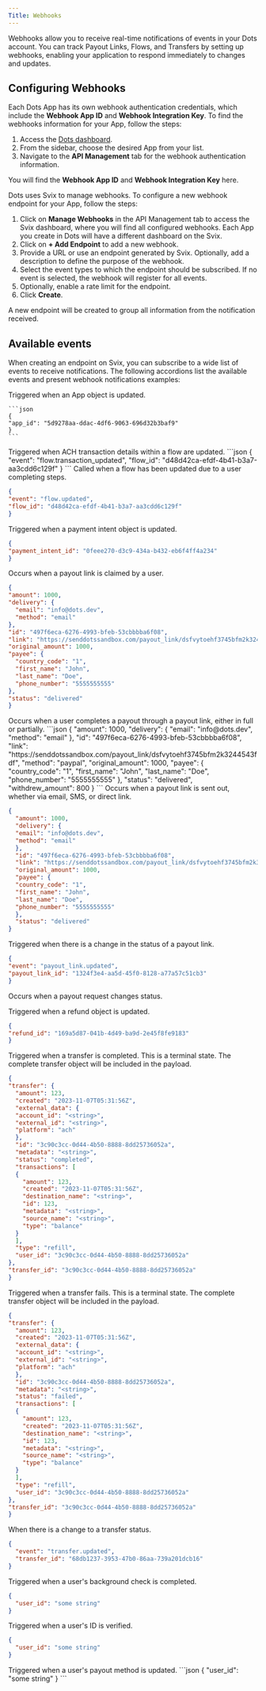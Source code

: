 ```yaml
---
Title: Webhooks
---
```


Webhooks allow you to receive real-time notifications of events in your Dots account. You can track Payout Links, Flows, and Transfers by setting up webhooks, enabling your application to respond immediately to changes and updates.

## Configuring Webhooks

Each Dots App has its own webhook authentication credentials, which include the **Webhook App ID** and **Webhook Integration Key**. To find the webhooks information for your App, follow the steps:

1. Access the [Dots dashboard](https://dashboard.dots.dev/).
2. From the sidebar, choose the desired App from your list.
3. Navigate to the **API Management** tab for the webhook authentication information.

You will find the **Webhook App ID** and **Webhook Integration Key** here. 

Dots uses Svix to manage webhooks. To configure a new webhook endpoint for your App, follow the steps:

1. Click on **Manage Webhooks** in the API Management tab to access the Svix dashboard, where you will find all configured webhooks. Each App you create in Dots will have a different dashboard on the Svix.
2. Click on **+ Add Endpoint** to add a new webhook.
3. Provide a URL or use an endpoint generated by Svix. Optionally, add a description to define the purpose of the webhook.
4. Select the event types to which the endpoint should be subscribed. If no event is selected, the webhook will register for all events.
5. Optionally, enable a rate limit for the endpoint.
6. Click **Create**.

A new endpoint will be created to group all information from the notification received.

## Available events

When creating an endpoint on Svix, you can subscribe to a wide list of events to receive notifications. The following accordions list the available events and present webhook notifications examples:

<AccordionGroup>
  <Accordion title="app.updated">
  Triggered when an App object is updated.

    ```json
    {
    "app_id": "5d9278aa-ddac-4df6-9063-696d32b3baf9"
    }
    ```
  </Accordion>

  <Accordion title="flow.transaction_updated">
  Triggered when ACH transaction details within a flow are updated.
  ```json
    {
    "event": "flow.transaction_updated",
    "flow_id": "d48d42ca-efdf-4b41-b3a7-aa3cdd6c129f"
    }
  ```
  </Accordion>

  <Accordion title="flow.updated">
  Called when a flow has been updated due to a user completing steps.                   

  ```json
  {
  "event": "flow.updated",
  "flow_id": "d48d42ca-efdf-4b41-b3a7-aa3cdd6c129f"
  }
  ```

  </Accordion>

  <Accordion title="payment_intent.updated">
  Triggered when a payment intent object is updated. 

  ```json
  {
  "payment_intent_id": "0feee270-d3c9-434a-b432-eb6f4ff4a234"
  }
  ```

  </Accordion>

  <Accordion title="payout_link.claimed">
  Occurs when a payout link is claimed by a user.             

  ```json
  {
  "amount": 1000,
  "delivery": {
    "email": "info@dots.dev",
    "method": "email"
  },
  "id": "497f6eca-6276-4993-bfeb-53cbbbba6f08",
  "link": "https://senddotssandbox.com/payout_link/dsfvytoehf3745bfm2k3244543fdf",
  "original_amount": 1000,
  "payee": {
    "country_code": "1",
    "first_name": "John",
    "last_name": "Doe",
    "phone_number": "5555555555"
  },
  "status": "delivered"
  }

  ```
  </Accordion>

  <Accordion title="payout_link.paid_out">
  Occurs when a user completes a payout through a payout link, either in full or partially.          
  ```json
  {
    "amount": 1000,
    "delivery": {
    "email": "info@dots.dev",
    "method": "email"
    },
    "id": "497f6eca-6276-4993-bfeb-53cbbbba6f08",
    "link": "https://senddotssandbox.com/payout_link/dsfvytoehf3745bfm2k3244543fdf",
    "method": "paypal",
    "original_amount": 1000,
    "payee": {
    "country_code": "1",
    "first_name": "John",
    "last_name": "Doe",
    "phone_number": "5555555555"
    },
    "status": "delivered",
    "withdrew_amount": 800
  }
  ```

  </Accordion>

  <Accordion title="payout_link.sent">
  Occurs when a payout link is sent out, whether via email, SMS, or direct link.

  ```json
  {
    "amount": 1000,
    "delivery": {
    "email": "info@dots.dev",
    "method": "email"
    },
    "id": "497f6eca-6276-4993-bfeb-53cbbbba6f08",
    "link": "https://senddotssandbox.com/payout_link/dsfvytoehf3745bfm2k3244543fdf",
    "original_amount": 1000,
    "payee": {
    "country_code": "1",
    "first_name": "John",
    "last_name": "Doe",
    "phone_number": "5555555555"
    },
    "status": "delivered"
  }
  ```
  </Accordion>

  <Accordion title="payout_link.updated">
  Triggered when there is a change in the status of a payout link.      

  ```json
  {
  "event": "payout_link.updated",
  "payout_link_id": "1324f3e4-aa5d-45f0-8128-a77a57c51cb3"
  }
  ```

  </Accordion>

  <Accordion title="payout_request.updated">

  Occurs when a payout request changes status.                               

  </Accordion>

  <Accordion title="refund.updated">
  Triggered when a refund object is updated.                                

  ```json
  {
  "refund_id": "169a5d87-041b-4d49-ba9d-2e45f8fe9183"
  }
  ```

  </Accordion>

  <Accordion title="transfer.completed">
  Triggered when a transfer is completed. This is a terminal state. The complete transfer object will be included in the payload. 

  ```json
  {
  "transfer": {
    "amount": 123,
    "created": "2023-11-07T05:31:56Z",
    "external_data": {
    "account_id": "<string>",
    "external_id": "<string>",
    "platform": "ach"
    },
    "id": "3c90c3cc-0d44-4b50-8888-8dd25736052a",
    "metadata": "<string>",
    "status": "completed",
    "transactions": [
    {
      "amount": 123,
      "created": "2023-11-07T05:31:56Z",
      "destination_name": "<string>",
      "id": 123,
      "metadata": "<string>",
      "source_name": "<string>",
      "type": "balance"
    }
    ],
    "type": "refill",
    "user_id": "3c90c3cc-0d44-4b50-8888-8dd25736052a"
  },
  "transfer_id": "3c90c3cc-0d44-4b50-8888-8dd25736052a"
  }

  ```
  </Accordion>

  <Accordion title="transfer.failed">

  
  Triggered when a transfer fails. This is a terminal state. The complete transfer object will be included in the payload.   

  ```json
  {
  "transfer": {
    "amount": 123,
    "created": "2023-11-07T05:31:56Z",
    "external_data": {
    "account_id": "<string>",
    "external_id": "<string>",
    "platform": "ach"
    },
    "id": "3c90c3cc-0d44-4b50-8888-8dd25736052a",
    "metadata": "<string>",
    "status": "failed",
    "transactions": [
    {
      "amount": 123,
      "created": "2023-11-07T05:31:56Z",
      "destination_name": "<string>",
      "id": 123,
      "metadata": "<string>",
      "source_name": "<string>",
      "type": "balance"
    }
    ],
    "type": "refill",
    "user_id": "3c90c3cc-0d44-4b50-8888-8dd25736052a"
  },
  "transfer_id": "3c90c3cc-0d44-4b50-8888-8dd25736052a"
  }
  ```

  </Accordion>

  <Accordion title="transfer.updated">

  When there is a change to a transfer status.  

  ```json
  {
    "event": "transfer.updated",
    "transfer_id": "68db1237-3953-47b0-86aa-739a201dcb16"
  }
  ```                             

  </Accordion>

  <Accordion title="user.updated.background_check">

  Triggered when a user's background check is completed.                 

  ```json
  {
    "user_id": "some string"
  }
  ```

  </Accordion>

  <Accordion title="user.updated.ide_verified">

  Triggered when a user's ID is verified. 

  ```json
  {
    "user_id": "some string"
  }
  ```

  </Accordion>

  <Accordion title="user.updated.payout_method">
Triggered when a user's payout method is updated. 
```json
  {
    "user_id": "some string"
  }
  ```

  </Accordion>


</AccordionGroup>
